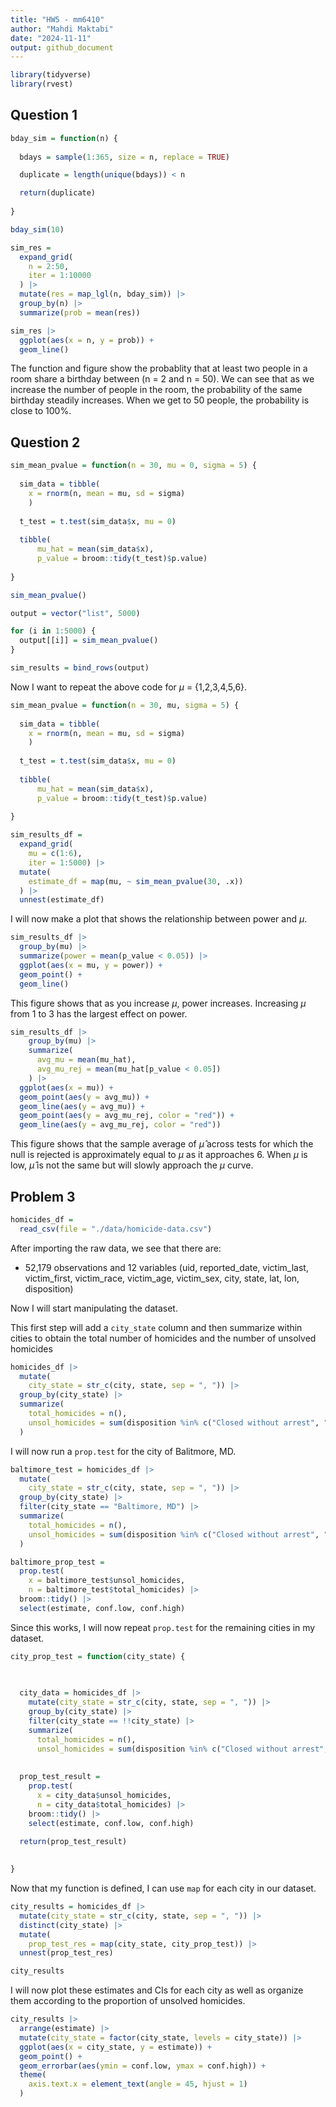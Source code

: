 ```yaml
---
title: "HW5 - mm6410"
author: "Mahdi Maktabi"
date: "2024-11-11"
output: github_document
---
```


```r
library(tidyverse)
library(rvest)
```

## Question 1

```r
bday_sim = function(n) {
  
  bdays = sample(1:365, size = n, replace = TRUE)

  duplicate = length(unique(bdays)) < n

  return(duplicate)
  
}

bday_sim(10)
```

```r
sim_res =
  expand_grid(
    n = 2:50,
    iter = 1:10000
  ) |> 
  mutate(res = map_lgl(n, bday_sim)) |> 
  group_by(n) |> 
  summarize(prob = mean(res))

sim_res |> 
  ggplot(aes(x = n, y = prob)) +
  geom_line()
```

The function and figure show the probablity that at least two people in a room share a birthday between (n = 2 and n = 50). We can see that as we increase the number of people in the room, the probability of the same birthday steadily increases. When we get to 50 people, the probability is close to 100%.


## Question 2

```r

sim_mean_pvalue = function(n = 30, mu = 0, sigma = 5) {
  
  sim_data = tibble(
    x = rnorm(n, mean = mu, sd = sigma)
    )
  
  t_test = t.test(sim_data$x, mu = 0)
  
  tibble(
      mu_hat = mean(sim_data$x),
      p_value = broom::tidy(t_test)$p.value)
  
}

sim_mean_pvalue()
```

```r
output = vector("list", 5000)

for (i in 1:5000) {
  output[[i]] = sim_mean_pvalue()
}

sim_results = bind_rows(output)
```

Now I want to repeat the above code for $\mu$ = {1,2,3,4,5,6}.

```r
sim_mean_pvalue = function(n = 30, mu, sigma = 5) {
  
  sim_data = tibble(
    x = rnorm(n, mean = mu, sd = sigma)
    )
  
  t_test = t.test(sim_data$x, mu = 0)
  
  tibble(
      mu_hat = mean(sim_data$x),
      p_value = broom::tidy(t_test)$p.value)
  
}

sim_results_df = 
  expand_grid(
    mu = c(1:6),
    iter = 1:5000) |> 
  mutate(
    estimate_df = map(mu, ~ sim_mean_pvalue(30, .x))
  ) |> 
  unnest(estimate_df)
```

I will now make a plot that shows the relationship between power and $\mu$. 

```r
sim_results_df |> 
  group_by(mu) |> 
  summarize(power = mean(p_value < 0.05)) |> 
  ggplot(aes(x = mu, y = power)) + 
  geom_point() +
  geom_line()
```

This figure shows that as you increase $\mu$, power increases. Increasing $\mu$ from 1 to 3 has the largest effect on power.

```r
sim_results_df |> 
    group_by(mu) |> 
    summarize(
      avg_mu = mean(mu_hat),
      avg_mu_rej = mean(mu_hat[p_value < 0.05])
    ) |> 
  ggplot(aes(x = mu)) +
  geom_point(aes(y = avg_mu)) +
  geom_line(aes(y = avg_mu)) +
  geom_point(aes(y = avg_mu_rej, color = "red")) +
  geom_line(aes(y = avg_mu_rej, color = "red"))
```


This figure shows that the sample average of $\hat{\mu}$ across tests for which the null is rejected is approximately equal to $\mu$ as it approaches 6. When $\mu$ is low, $\hat{\mu}$ is not the same but will slowly approach the $\mu$ curve.


## Problem 3

```r
homicides_df =
  read_csv(file = "./data/homicide-data.csv")
```

After importing the raw data, we see that there are: 

* 52,179 observations and 12 variables (uid, reported_date, victim_last, victim_first, victim_race, victim_age, victim_sex, city, state, lat, lon, disposition)

Now I will start manipulating the dataset.

This first step will add a `city_state` column and then summarize within cities to obtain the total number of homicides and the number of unsolved homicides

```r
homicides_df |> 
  mutate(
    city_state = str_c(city, state, sep = ", ")) |> 
  group_by(city_state) |> 
  summarize(
    total_homicides = n(),
    unsol_homicides = sum(disposition %in% c("Closed without arrest", "Open/No arrest"))
  )
```

I will now run a `prop.test` for the city of Balitmore, MD.

```r
baltimore_test = homicides_df |> 
  mutate(
    city_state = str_c(city, state, sep = ", ")) |> 
  group_by(city_state) |> 
  filter(city_state == "Baltimore, MD") |> 
  summarize(
    total_homicides = n(),
    unsol_homicides = sum(disposition %in% c("Closed without arrest", "Open/No arrest"))
  )

baltimore_prop_test = 
  prop.test(
    x = baltimore_test$unsol_homicides,
    n = baltimore_test$total_homicides) |> 
  broom::tidy() |> 
  select(estimate, conf.low, conf.high)
```


Since this works, I will now repeat `prop.test` for the remaining cities in my dataset.

```r
city_prop_test = function(city_state) {
  

  
  city_data = homicides_df |> 
    mutate(city_state = str_c(city, state, sep = ", ")) |> 
    group_by(city_state) |> 
    filter(city_state == !!city_state) |> 
    summarize(
      total_homicides = n(),
      unsol_homicides = sum(disposition %in% c("Closed without arrest", "Open/No arrest")))
  
  
  prop_test_result = 
    prop.test(
      x = city_data$unsol_homicides,
      n = city_data$total_homicides) |> 
    broom::tidy() |> 
    select(estimate, conf.low, conf.high)
  
  return(prop_test_result)
  

}
```

Now that my function is defined, I can use `map` for each city in our dataset.

```r
city_results = homicides_df |> 
  mutate(city_state = str_c(city, state, sep = ", ")) |> 
  distinct(city_state) |> 
  mutate(
    prop_test_res = map(city_state, city_prop_test)) |> 
  unnest(prop_test_res)

city_results
```

I will now plot these estimates and CIs for each city as well as organize them according to the proportion of unsolved homicides.

```r
city_results |> 
  arrange(estimate) |>
  mutate(city_state = factor(city_state, levels = city_state)) |>
  ggplot(aes(x = city_state, y = estimate)) +
  geom_point() +
  geom_errorbar(aes(ymin = conf.low, ymax = conf.high)) +
  theme(
    axis.text.x = element_text(angle = 45, hjust = 1)
  )
```


